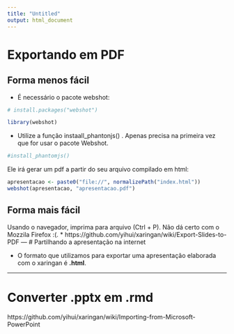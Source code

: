 ```yaml
---
title: "Untitled"
output: html_document
---
```

# Exportando em PDF 
## Forma menos fácil
- É necessário o pacote webshot: 
```r
# install.packages("webshot") 

library(webshot)
```
- Utilize a função instaall_phantonjs() . Apenas precisa na primeira vez que for usar o pacote Webshot. 
```r
#install_phantomjs() 
```
Ele irá gerar um pdf a partir do seu arquivo compilado em html: 
```r
apresentacao <- paste0("file://", normalizePath("index.html"))
webshot(apresentacao, "apresentacao.pdf")
```

## Forma mais fácil
Usando o navegador, imprima para arquivo (Ctrl + P). Não dá certo com o Mozzila Firefox :(. 
* https://github.com/yihui/xaringan/wiki/Export-Slides-to-PDF
---
# Partilhando a apresentação na internet

- O formato que utilizamos para exportar uma apresentação elaborada com o xaringan é **.html**. 

---
# Converter .pptx em .rmd

https://github.com/yihui/xaringan/wiki/Importing-from-Microsoft-PowerPoint